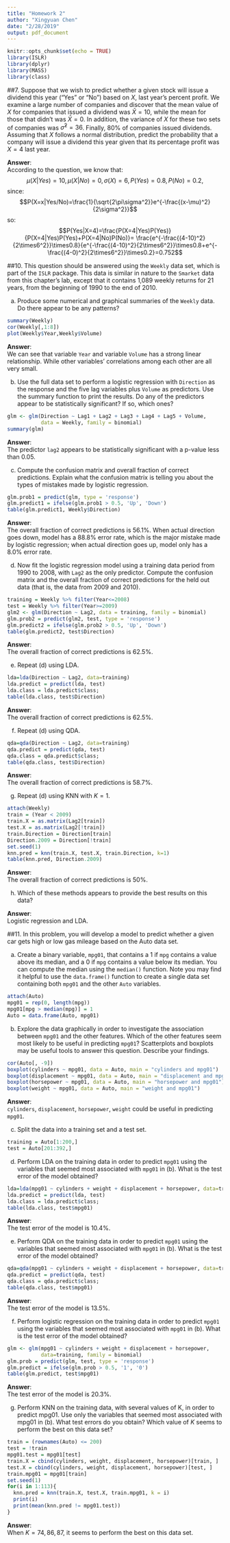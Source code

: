 ```yaml
---
title: "Homework 2"
author: "Xingyuan Chen"
date: "2/28/2019"
output: pdf_document
---
```


```r
knitr::opts_chunk$set(echo = TRUE)
library(ISLR)
library(dplyr)
library(MASS)
library(class)
```

##7. 
Suppose that we wish to predict whether a given stock will issue a dividend this year (“Yes” or “No”) based on $X$, last year’s percent profit. We examine a large number of companies and discover that the mean value of $X$ for companies that issued a dividend was $\bar{X} = 10$, while the mean for those that didn’t was $\bar{X} = 0$. In addition, the variance of $X$ for these two sets of companies was $\hat{\sigma}^2 = 36$. Finally, 80% of companies issued dividends. Assuming that $X$ follows a normal distribution, predict the probability that a company will issue a dividend this year given that its percentage profit was $X = 4$ last year.  
  
**Answer**:  
According to the question, we know that:
$$\mu(X|Yes)=10, \mu(X|No)=0,\sigma(X)=6,P(Yes)=0.8,P(No)=0.2,$$
since:
$$P(X=x|Yes/No)=\frac{1}{\sqrt{2\pi\sigma^2}}e^{-\frac{(x-\mu)^2}{2\sigma^2}}$$
so:
$$P(Yes|X=4)=\frac{P(X=4|Yes)P(Yes)}{P(X=4|Yes)P(Yes)+P(X=4|No)P(No)}=
\frac{e^{-\frac{(4-10)^2}{2\times6^2}}\times0.8}{e^{-\frac{(4-10)^2}{2\times6^2}}\times0.8+e^{-\frac{(4-0)^2}{2\times6^2}}\times0.2}=0.752$$


##10.
This question should be answered using the `Weekly` data set, which is part of the `ISLR` package. This data is similar in nature to the `Smarket` data from this chapter’s lab, except that it contains 1,089 weekly returns for 21 years, from the beginning of 1990 to the end of 2010.

(a) Produce some numerical and graphical summaries of the `Weekly` data. Do there appear to be any patterns?  
```r
summary(Weekly)
cor(Weekly[,1:8])
plot(Weekly$Year,Weekly$Volume)
```

**Answer**:  
We can see that variable `Year` and variable `Volume` has a strong linear relationship. While other variables' correlations among each other are all very small.

(b) Use the full data set to perform a logistic regression with `Direction` as the response and the five lag variables plus `Volume` as predictors. Use the summary function to print the results. Do any of the predictors appear to be statistically significant? If so, which ones?  
```r
glm <- glm(Direction ~ Lag1 + Lag2 + Lag3 + Lag4 + Lag5 + Volume, 
           data = Weekly, family = binomial)
summary(glm)
```

**Answer**:  
The predictor `lag2` appears to be statistically significant with a p-value less than 0.05.

(c) Compute the confusion matrix and overall fraction of correct predictions. Explain what the confusion matrix is telling you about the types of mistakes made by logistic regression.  
```r
glm.prob1 = predict(glm, type = 'response')
glm.predict1 = ifelse(glm.prob1 > 0.5, 'Up', 'Down')
table(glm.predict1, Weekly$Direction)
```

**Answer**:  
The overall fraction of correct predictions is 56.1%. When actual direction goes down, model has a 88.8% error rate, which is the major mistake made by logistic regression; when actual direction goes up, model only has a 8.0% error rate.

(d) Now fit the logistic regression model using a training data period from 1990 to 2008, with `Lag2` as the only predictor. Compute the confusion matrix and the overall fraction of correct predictions for the held out data (that is, the data from 2009 and 2010).  
```r
training = Weekly %>% filter(Year<=2008)
test = Weekly %>% filter(Year>=2009)
glm2 <- glm(Direction ~ Lag2, data = training, family = binomial)
glm.prob2 = predict(glm2, test, type = 'response')
glm.predict2 = ifelse(glm.prob2 > 0.5, 'Up', 'Down')
table(glm.predict2, test$Direction)
```

**Answer**:  
The overall fraction of correct predictions is 62.5%.

(e) Repeat (d) using LDA.  
```r
lda=lda(Direction ~ Lag2, data=training)
lda.predict = predict(lda, test)
lda.class = lda.predict$class;
table(lda.class, test$Direction)
```
**Answer**:  
The overall fraction of correct predictions is 62.5%.

(f) Repeat (d) using QDA.  
```r
qda=qda(Direction ~ Lag2, data=training)
qda.predict = predict(qda, test)
qda.class = qda.predict$class;
table(qda.class, test$Direction)
```

**Answer**:  
The overall fraction of correct predictions is 58.7%.

(g) Repeat (d) using KNN with $K = 1$.  
```r
attach(Weekly)
train = (Year < 2009)
train.X = as.matrix(Lag2[train])
test.X = as.matrix(Lag2[!train])
train.Direction = Direction[train]
Direction.2009 = Direction[!train]
set.seed(1)
knn.pred = knn(train.X, test.X, train.Direction, k=1)
table(knn.pred, Direction.2009)
```

**Answer**:  
The overall fraction of correct predictions is 50%.

(h) Which of these methods appears to provide the best results on this data?  

**Answer**:  
Logistic regression and LDA.

##11. 
In this problem, you will develop a model to predict whether a given car gets high or low gas mileage based on the Auto data set.  

(a) Create a binary variable, `mpg01`, that contains a 1 if `mpg` contains a value above its median, and a 0 if `mpg` contains a value below its median. You can compute the median using the `median()` function. Note you may find it helpful to use the `data.frame()` function to create a single data set containing both `mpg01` and the other `Auto` variables.
```r
attach(Auto)
mpg01 = rep(0, length(mpg))
mpg01[mpg > median(mpg)] = 1
Auto = data.frame(Auto, mpg01)
```

(b) Explore the data graphically in order to investigate the association between `mpg01` and the other features. Which of the other features seem most likely to be useful in predicting `mpg01`? Scatterplots and boxplots may be useful tools to answer this question. Describe your findings.
```r
cor(Auto[, -9])
boxplot(cylinders ~ mpg01, data = Auto, main = "cylinders and mpg01")
boxplot(displacement ~ mpg01, data = Auto, main = "displacement and mpg01")
boxplot(horsepower ~ mpg01, data = Auto, main = "horsepower and mpg01")
boxplot(weight ~ mpg01, data = Auto, main = "weight and mpg01")
```

**Answer**:  
`cylinders`, `displacement`, `horsepower`, `weight` could be useful in predicting `mpg01`.

(c) Split the data into a training set and a test set.
```r
training = Auto[1:200,]
test = Auto[201:392,]
```

(d) Perform LDA on the training data in order to predict `mpg01` using the variables that seemed most associated with `mpg01` in (b). What is the test error of the model obtained?
```r
lda=lda(mpg01 ~ cylinders + weight + displacement + horsepower, data=training)
lda.predict = predict(lda, test)
lda.class = lda.predict$class;
table(lda.class, test$mpg01)
```

**Answer**:  
The test error of the model is 10.4%.  

(e) Perform QDA on the training data in order to predict `mpg01` using the variables that seemed most associated with `mpg01` in (b). What is the test error of the model obtained?
```r
qda=qda(mpg01 ~ cylinders + weight + displacement + horsepower, data=training)
qda.predict = predict(qda, test)
qda.class = qda.predict$class;
table(qda.class, test$mpg01)
```

**Answer**:  
The test error of the model is 13.5%.

(f) Perform logistic regression on the training data in order to predict `mpg01` using the variables that seemed most associated with `mpg01` in (b). What is the test error of the model obtained?
```r
glm <- glm(mpg01 ~ cylinders + weight + displacement + horsepower, 
           data=training, family = binomial)
glm.prob = predict(glm, test, type = 'response')
glm.predict = ifelse(glm.prob > 0.5, '1', '0')
table(glm.predict, test$mpg01)
```

**Answer**:  
The test error of the model is 20.3%.

(g) Perform KNN on the training data, with several values of K, in order to predict mpg01. Use only the variables that seemed most associated with mpg01 in (b). What test errors do you obtain? Which value of $K$ seems to perform the best on this data set?
```r
train = (rownames(Auto) <= 200)
test = !train
mpg01.test = mpg01[test]
train.X = cbind(cylinders, weight, displacement, horsepower)[train, ]
test.X = cbind(cylinders, weight, displacement, horsepower)[test, ]
train.mpg01 = mpg01[train]
set.seed(1)
for(i in 1:113){
  knn.pred = knn(train.X, test.X, train.mpg01, k = i)
  print(i)
  print(mean(knn.pred != mpg01.test))
}
```

**Answer**:  
When $K=74,86,87$, it seems to perform the best on this data set.
